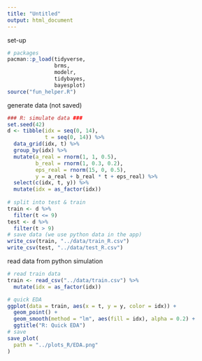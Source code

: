 ```yaml
---
title: "Untitled"
output: html_document
---
```


set-up

```r
# packages
pacman::p_load(tidyverse, 
               brms,
               modelr,
               tidybayes,
               bayesplot)
source("fun_helper.R")
```

generate data (not saved)

```r
### R: simulate data ###
set.seed(42)
d <- tibble(idx = seq(0, 14),
            t = seq(0, 14)) %>%
  data_grid(idx, t) %>%
  group_by(idx) %>%
  mutate(a_real = rnorm(1, 1, 0.5),
         b_real = rnorm(1, 0.3, 0.2),
         eps_real = rnorm(15, 0, 0.5),
         y = a_real + b_real * t + eps_real) %>%
  select(c(idx, t, y)) %>%
  mutate(idx = as_factor(idx))
  
# split into test & train
train <- d %>%
  filter(t <= 9)
test <- d %>%
  filter(t > 9)
# save data (we use python data in the app)
write_csv(train, "../data/train_R.csv")
write_csv(test, "../data/test_R.csv")
```

read data from python simulation

```r
# read train data
train <- read_csv("../data/train.csv") %>%
  mutate(idx = as_factor(idx))
```

```r
# quick EDA
ggplot(data = train, aes(x = t, y = y, color = idx)) +
  geom_point() + 
  geom_smooth(method = "lm", aes(fill = idx), alpha = 0.2) + 
  ggtitle("R: Quick EDA")
# save 
save_plot(
  path = "../plots_R/EDA.png"
)
```